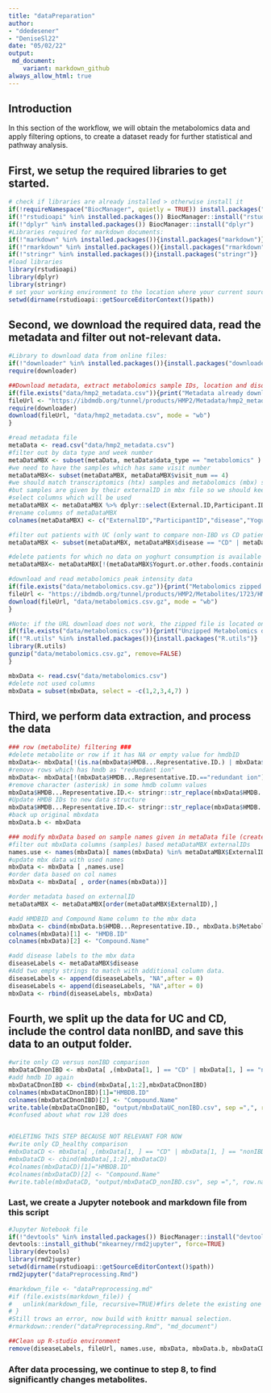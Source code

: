 ```yaml
---
title: "dataPreparation"
author: 
- "ddedesener"
- "DeniseSl22"
date: "05/02/22"
output:
 md_document:
    variant: markdown_github
always_allow_html: true
---
```

## Introduction
In this section of the workflow, we will obtain the metabolomics data and apply filtering options, to create a dataset ready for further statistical and pathway analysis.

## First, we setup the required libraries to get started.
```r
# check if libraries are already installed > otherwise install it
if(!requireNamespace("BiocManager", quietly = TRUE)) install.packages("BiocManager",repos = "http://cran.us.r-project.org")
if(!"rstudioapi" %in% installed.packages()) BiocManager::install("rstudioapi")
if(!"dplyr" %in% installed.packages()) BiocManager::install("dplyr")
#Libraries required for markdown documents:
if(!"markdown" %in% installed.packages()){install.packages("markdown")}
if(!"rmarkdown" %in% installed.packages()){install.packages("rmarkdown")}
if(!"stringr" %in% installed.packages()){install.packages("stringr")}
#load libraries
library(rstudioapi) 
library(dplyr) 
library(stringr)
# set your working environment to the location where your current source file is saved into.
setwd(dirname(rstudioapi::getSourceEditorContext()$path))
```

## Second, we download the required data, read the metadata and filter out not-relevant data.
```r
#Library to download data from online files:
if(!"downloader" %in% installed.packages()){install.packages("downloader")}
require(downloader)

##Download metadata, extract metabolomics sample IDs, location and disorders.
if(file.exists("data/hmp2_metadata.csv")){print("Metadata already downloaded")}else{
fileUrl <- "https://ibdmdb.org/tunnel/products/HMP2/Metadata/hmp2_metadata.csv?accessType=DOWNLOAD"
require(downloader)
download(fileUrl, "data/hmp2_metadata.csv", mode = "wb")
}

#read metadata file
metaData <- read.csv("data/hmp2_metadata.csv")
#filter out by data type and week number
metaDataMBX <- subset(metaData, metaData$data_type == "metabolomics" )
#we need to have the samples which has same visit number
metaDataMBX<- subset(metaDataMBX, metaDataMBX$visit_num == 4)
#we should match transcriptomics (htx) samples and metabolomics (mbx) samples with participantID
#but samples are given by their externalID in mbx file so we should keep them both
#select columns which will be used
metaDataMBX <- metaDataMBX %>% dplyr::select(External.ID,Participant.ID,diagnosis,Yogurt.or.other.foods.containing.active.bacterial.cultures..kefir..sauerkraut.)
#rename columns of metaDataMBX
colnames(metaDataMBX) <- c("ExternalID","ParticipantID","disease","Yogurt consumption")

#filter out patients with UC (only want to compare non-IBD vs CD patients)
metaDataMBX <- subset(metaDataMBX, metaDataMBX$disease == "CD" | metaDataMBX$disease == "nonIBD")

#delete patients for which no data on yoghurt consumption is available  
metaDataMBX<- metaDataMBX[!(metaDataMBX$Yogurt.or.other.foods.containing.active.bacterial.cultures..kefir..sauerkraut.=="") , ]

#download and read metabolomics peak intensity data
if(file.exists("data/metabolomics.csv.gz")){print("Metabolomics zipped data already downloaded")}else{
fileUrl <- "https://ibdmdb.org/tunnel/products/HMP2/Metabolites/1723/HMP2_metabolomics.csv.gz?accessType=DOWNLOAD"
download(fileUrl, "data/metabolomics.csv.gz", mode = "wb")
}

#Note: if the URL download does not work, the zipped file is located on GitHub to continue the rest of this script.
if(file.exists("data/metabolomics.csv")){print("Unzipped Metabolomics data already downloaded")}else{
if(!"R.utils" %in% installed.packages()){install.packages("R.utils")}
library(R.utils)
gunzip("data/metabolomics.csv.gz", remove=FALSE)
}

mbxData <- read.csv("data/metabolomics.csv")
#delete not used columns
mbxData = subset(mbxData, select = -c(1,2,3,4,7) )
```
## Third, we perform data extraction, and process the data
```r
### row (metabolite) filtering ###
#delete metabolite or row if it has NA or empty value for hmdbID
mbxData<- mbxData[!(is.na(mbxData$HMDB...Representative.ID.) | mbxData$HMDB...Representative.ID.=="") , ]
#remove rows which has hmdb as "redundant ion"
mbxData<- mbxData[!(mbxData$HMDB...Representative.ID.=="redundant ion") , ]
#remove character (asterisk) in some hmdb column values
mbxData$HMDB...Representative.ID.<- stringr::str_replace(mbxData$HMDB...Representative.ID., '\\*', '')
#Update HMDB IDs to new data structure
mbxData$HMDB...Representative.ID.<- stringr::str_replace(mbxData$HMDB...Representative.ID., 'HMDB', 'HMDB00')
#back up original mbxdata
mbxData.b <- mbxData

### modify mbxData based on sample names given in metaData file (created with the criteria visit_num=4 )###
#filter out mbxData columns (samples) based metaDataMBX externalIDs
names.use <- names(mbxData)[ names(mbxData) %in% metaDataMBX$ExternalID]
#update mbx data with used names
mbxData <- mbxData [ ,names.use]
#order data based on col names
mbxData <- mbxData[ , order(names(mbxData))]

#order metadata based on externalID
metaDataMBX <- metaDataMBX[order(metaDataMBX$ExternalID),]

#add HMDBID and Compound Name column to the mbx data
mbxData <- cbind(mbxData.b$HMDB...Representative.ID., mbxData.b$Metabolite,mbxData)
colnames(mbxData)[1] <- "HMDB.ID"
colnames(mbxData)[2] <- "Compound.Name"

#add disease labels to the mbx data
diseaseLabels <- metaDataMBX$disease
#Add two empty strings to match with additional column data.
diseaseLabels <- append(diseaseLabels, "NA",after = 0)
diseaseLabels <- append(diseaseLabels, "NA",after = 0)
mbxData <- rbind(diseaseLabels, mbxData)
```

## Fourth, we split up the data for UC and CD, include the control data nonIBD, and save this data to an output folder.
```r
#write only CD versus nonIBD comparison
mbxDataCDnonIBD <- mbxData[ ,(mbxData[1, ] == "CD" | mbxData[1, ] == "nonIBD")]
#add hmdb ID again
mbxDataCDnonIBD <- cbind(mbxData[,1:2],mbxDataCDnonIBD)
colnames(mbxDataCDnonIBD)[1]="HMBDB.ID"
colnames(mbxDataCDnonIBD)[2] <- "Compound.Name"
write.table(mbxDataCDnonIBD, "output/mbxDataUC_nonIBD.csv", sep =",", row.names = FALSE)
#confused about what row 128 does


#DELETING THIS STEP BECAUSE NOT RELEVANT FOR NOW 
#write only CD_healthy comparison
#mbxDataCD <- mbxData[ ,(mbxData[1, ] == "CD" | mbxData[1, ] == "nonIBD")]
#mbxDataCD <- cbind(mbxData[,1:2],mbxDataCD)
#colnames(mbxDataCD)[1]="HMBDB.ID"
#colnames(mbxDataCD)[2] <- "Compound.Name"
#write.table(mbxDataCD, "output/mbxDataCD_nonIBD.csv", sep =",", row.names = FALSE)

```

### Last, we create a Jupyter notebook and markdown file from this script
```r
#Jupyter Notebook file
if(!"devtools" %in% installed.packages()) BiocManager::install("devtools")
devtools::install_github("mkearney/rmd2jupyter", force=TRUE)
library(devtools)
library(rmd2jupyter)
setwd(dirname(rstudioapi::getSourceEditorContext()$path))
rmd2jupyter("dataPreprocessing.Rmd")

#markdown_file <- "dataPreprocessing.md"
#if (file.exists(markdown_file)) {
#   unlink(markdown_file, recursive=TRUE)#firs delete the existing one
# }
#Still trows an error, now build with knittr manual selection.
#rmarkdown::render("dataPreprocessing.Rmd", "md_document")

##Clean up R-studio environment
remove(diseaseLabels, fileUrl, names.use, mbxData, mbxData.b, mbxDataCD, mbxDataUC, metaDataMBX, metaData)
```

### After data processing, we continue to step 8, to find significantly changes metabolites.
